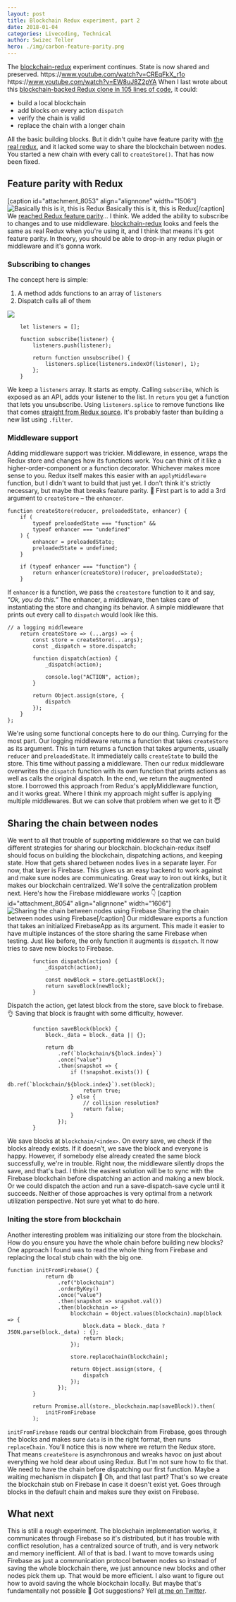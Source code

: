 ```yaml
---
layout: post
title: Blockchain Redux experiment, part 2
date: 2018-01-04
categories: Livecoding, Technical
author: Swizec Teller
hero: ./img/carbon-feature-parity.png
---
```


The [blockchain-redux](https://github.com/Swizec/blockchain-redux) experiment continues. State is now shared and preserved. https&#x3A;//www.youtube.com/watch?v=CREqFkX_r1o https&#x3A;//www.youtube.com/watch?v=EW8uJ8Z2pYA When I last wrote about this [blockchain-backed Redux clone in 105 lines of code](https://swizec.com/blog/blockchain-backed-redux-clone-105-lines-code/swizec/7980), it could:

-   build a local blockchain
-   add blocks on every action `dispatch`
-   verify the chain is valid
-   replace the chain with a longer chain

All the basic building blocks. But it didn't quite have feature parity with [the real redux](https://github.com/reactjs/redux), and it lacked some way to share the blockchain between nodes. You started a new chain with every call to `createStore()`. That has now been fixed.

## Feature parity with Redux

\[caption id="attachment_8053" align="alignnone" width="1506"]![Basically this is it, this is Redux](./img/carbon-feature-parity.png) Basically this is it, this is Redux\[/caption] We [reached Redux feature parity](https://www.youtube.com/watch?v=CREqFkX%5C_r1o)… I think. We added the ability to subscribe to changes and to use middleware. [blockchain-redux](https://github.com/Swizec/blockchain-redux) looks and feels the same as real Redux when you're using it, and I think that means it's got feature parity. In theory, you should be able to drop-in any redux plugin or middleware and it's gonna work.

### Subscribing to changes

The concept here is simple:

1.  A method adds functions to an array of `listeners`
2.  Dispatch calls all of them

![](./img/giphy.gif)

        let listeners = [];

        function subscribe(listener) {
            listeners.push(listener);

            return function unsubscribe() {
                listeners.splice(listeners.indexOf(listener), 1);
            };
        }

We keep a `listeners` array. It starts as empty. Calling `subscribe`, which is exposed as an API, adds your listener to the list. In `return` you get a function that lets you unsubscribe. Using `listeners.splice` to remove functions like that comes [straight from Redux source](https://github.com/reactjs/redux/blob/master/src/createStore.js#L136). It's probably faster than building a new list using `.filter`.

### Middleware support

Adding middleware support was trickier. Middleware, in essence, wraps the Redux store and changes how its functions work. You can think of it like a higher-order-component or a function decorator. Whichever makes more sense to you. Redux itself makes this easier with an `applyMiddleware` function, but I didn't want to build that just yet. I don't think it's strictly necessary, but maybe that breaks feature parity. 🤔 First part is to add a 3rd argument to `createStore` – the `enhancer`.

    function createStore(reducer, preloadedState, enhancer) {
        if (
            typeof preloadedState === "function" &&
            typeof enhancer === "undefined"
        ) {
            enhancer = preloadedState;
            preloadedState = undefined;
        }

        if (typeof enhancer === "function") {
            return enhancer(createStore)(reducer, preloadedState);
        }

If `enhancer` is a function, we pass the `createstore` function to it and say, _"Ok, you do this.”_ The enhancer, a middleware, then takes care of instantiating the store and changing its behavior. A simple middleware that prints out every call to `dispatch` would look like this.

    // a logging middleweare
        return createStore => (...args) => {
            const store = createStore(...args);
            const _dispatch = store.dispatch;

            function dispatch(action) {
                _dispatch(action);

                console.log("ACTION", action);
            }
            
            return Object.assign(store, {
                dispatch
            });
        }
    };

We're using some functional concepts here to do our thing. Currying for the most part. Our logging middleware returns a function that takes `createStore` as its argument. This in turn returns a function that takes arguments, usually `reducer` and `preloadedState`. It immediately calls `createState` to build the store. This time without passing a middleware. Then our redux middleware overwrites the `dispatch` function with its own function that prints actions as well as calls the original dispatch. In the end, we return the augmented store. I borrowed this approach from Redux's applyMiddleware function, and it works great. Where I think my approach might suffer is applying multiple middlewares. But we can solve that problem when we get to it 😇

## Sharing the chain between nodes

We went to all that trouble of supporting middleware so that we can build different strategies for sharing our blockchain. blockchain-redux itself should focus on building the blockchain, dispatching actions, and keeping state. How that gets shared between nodes lives in a separate layer. For now, that layer is Firebase. This gives us an easy backend to work against and make sure nodes are communicating. Great way to iron out kinks, but it makes our blockchain centralized. We'll solve the centralization problem next. Here's how the Firebase middleware works 👇 \[caption id="attachment_8054" align="alignnone" width="1606"]![Sharing the chain between nodes using Firebase](./img/carbon-firebase-blockchain-sharing.png) Sharing the chain between nodes using Firebase\[/caption] Our middleware exports a function that takes an initialized FirebaseApp as its argument. This made it easier to have multiple instances of the store sharing the same Firebase when testing. Just like before, the only function it augments is `dispatch`. It now tries to save new blocks to Firebase.

            function dispatch(action) {
                _dispatch(action);

                const newBlock = store.getLastBlock();
                return saveBlock(newBlock);
            }

Dispatch the action, get latest block from the store, save block to firebase. 👌 Saving that block is fraught with some difficulty, however.

            function saveBlock(block) {
                block._data = block._data || {};

                return db
                    .ref(`blockchain/${block.index}`)
                    .once("value")
                    .then(snapshot => {
                        if (!snapshot.exists()) {
                            db.ref(`blockchain/${block.index}`).set(block);
                            return true;
                        } else {
                            // collision resolution?
                            return false;
                        }
                    });
            }

We save blocks at `blockchain/<index>`. On every save, we check if the blocks already exists. If it doesn’t, we save the block and everyone is happy. However, if somebody else already created the same block successfully, we're in trouble. Right now, the middleware silently drops the save, and that's bad. I think the easiest solution will be to sync with the Firebase blockchain before dispatching an action and making a new block. Or we could dispatch the action and run a save-dispatch-save cycle until it succeeds. Neither of those approaches is very optimal from a network utilization perspective. Not sure yet what to do here.

### Initing the store from blockchain

Another interesting problem was initializing our store from the blockchain. How do you ensure you have the whole chain before building new blocks? One approach I found was to read the whole thing from Firebase and replacing the local stub chain with the big one.

    function initFromFirebase() {
                return db
                    .ref("blockchain")
                    .orderByKey()
                    .once("value")
                    .then(snapshot => snapshot.val())
                    .then(blockchain => {
                        blockchain = Object.values(blockchain).map(block => {
                            block.data = block._data ? JSON.parse(block._data) : {};
                            return block;
                        });

                        store.replaceChain(blockchain);

                        return Object.assign(store, {
                            dispatch
                        });
                    });
            }

            return Promise.all(store._blockchain.map(saveBlock)).then(
                initFromFirebase
            );

`initFromFirebase` reads our central blockchain from Firebase, goes through the blocks and makes sure `data` is in the right format, then runs `replaceChain`. You'll notice this is now where we return the Redux store. That means `createStore` is asynchronous and wreaks havoc on just about everything we hold dear about using Redux. But I'm not sure how to fix that. We need to have the chain before dispatching our first function. Maybe a waiting mechanism in dispatch 🤔 Oh, and that last part? That's so we create the blockchain stub on Firebase in case it doesn't exist yet. Goes through blocks in the default chain and makes sure they exist on Firebase.

## What next

This is still a rough experiment. The blockchain implementation works, it communicates through Firebase so it's distributed, but it has trouble with conflict resolution, has a centralized source of truth, and is very network and memory inefficient. All of that is bad. I want to move towards using Firebase as just a communication protocol between nodes so instead of saving the whole blockchain there, we just announce new blocks and other nodes pick them up. That would be more efficient. I also want to figure out how to avoid saving the whole blockchain locally. But maybe that's fundamentally not possible 🤔 Got suggestions? Yell [at me on Twitter](https://twitter.com/swizec).

